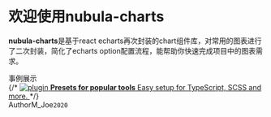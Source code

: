 

<Meta title="Welcome/介绍" />

<style>{`
  .subheading {
    --mediumdark: '#999999';
    font-weight: 900;
    font-size: 13px;
    color: #999;
    letter-spacing: 6px;
    line-height: 24px;
    text-transform: uppercase;
    margin-bottom: 12px;
    margin-top: 40px;
  }

  .link-list {
    display: grid;
    grid-template-columns: 1fr;
    grid-template-rows: 1fr 1fr;
    row-gap: 10px;
  }

  @media (min-width: 620px) {
    .link-list {
      row-gap: 20px;
      column-gap: 20px;
      grid-template-columns: 1fr 1fr;
    }
  }

  @media all and (-ms-high-contrast:none) {
  .link-list {
      display: -ms-grid;
      -ms-grid-columns: 1fr 1fr;
      -ms-grid-rows: 1fr 1fr;
    }
  }

  .link-item {
    display: block;
    padding: 20px 30px 20px 15px;
    border: 1px solid #00000010;
    border-radius: 5px;
    transition: background 150ms ease-out, border 150ms ease-out, transform 150ms ease-out;
    color: #333333;
    display: flex;
    align-items: flex-start;
  }

  .link-item:hover {
    border-color: #1EA7FD50;
    transform: translate3d(0, -3px, 0);
    box-shadow: rgba(0, 0, 0, 0.08) 0 3px 10px 0;
  }

  .link-item:active {
    border-color: #1EA7FD;
    transform: translate3d(0, 0, 0);
  }

  .link-item strong {
    font-weight: 700;
    display: block;
    margin-bottom: 2px;
  }
  
  .link-item img {
    height: 40px;
    width: 40px;
    margin-right: 15px;
    flex: none;
  }

  .link-item span {
    font-size: 14px;
    line-height: 20px;
  }

  .tip {
    display: inline-block;
    border-radius: 1em;
    font-size: 11px;
    line-height: 12px;
    font-weight: 700;
    background: #E7FDD8;
    color: #66BF3C;
    padding: 4px 12px;
    margin-right: 10px;
    vertical-align: top;
  }

  .tip-wrapper {
    font-size: 13px;
    line-height: 20px;
    margin-top: 40px;
    margin-bottom: 40px;
  }

  .tip-wrapper code {
    font-size: 12px;
    display: inline-block;
  }

  
`}</style>

# 欢迎使用nubula-charts

**nubula-charts**是基于react echarts再次封装的chart组件库，对常用的图表进行了二次封装，简化了echarts option配置流程，能帮助你快速完成项目中的图表需求。

<!-- Browse example stories now by navigating to them in the sidebar.
View their code in the `src/storybook-examples` directory to learn how they work.
We recommend building UIs with a [**component-driven**](https://componentdriven.org) process starting with atomic components and ending with pages. -->

<div class="subheading">事例展示</div>

<div class="link-list">
  {/* <a class="link-item" href="https://storybook.js.org/docs/react/api/presets" target="_blank">
    <img src={Plugin} alt="plugin" />
    <span>
      <strong>Presets for popular tools</strong>
      Easy setup for TypeScript, SCSS and more.
    </span>
  </a> */}
  <div class="link-item">
    <Bar 
      width='100%'
      height='300px'
      unit='单位/次'
      toolTipUnit='次'
      barWidth={15}
      axisLineColor='#8e9eab'
      axisFontColor='#8e9eab'
      rotate={0}
      chartData={[
        {
          name:'数据一',
          colors: ['#02AAB0','#00CDAC'],
          xData: ['一月','二月','三月'],
          yData: [10,11,12]
        },
        {
          name:'数据二',
          colors: ['#8E2DE2','#4A00E0'],
          xData: ['一月','二月','三月'],
          yData: [20,6,32]
        }
      ]}
    />
  </div>
  <div class="link-item">
    <Bar 
      width='100%'
      height='300px'
      gridBottom={50}
      showDataZoom
      unit='单位/次'
      toolTipUnit='次'
      barWidth={15}
      axisLineColor='#8e9eab'
      axisFontColor='#8e9eab'
      rotate={0}
      chartData={[
        {
          name:'数据一',
          colors: ['#02AAB0','#00CDAC'],
          xData: ['一月','二月','三月'],
          yData: [10,11,12]
        },
        {
          name:'数据二',
          colors: ['#8E2DE2','#4A00E0'],
          xData: ['一月','二月','三月'],
          yData: [20,6,32]
        }
      ]}
    />
  </div>
  <div class="link-item">
    <Pie 
      width='100%'
      height='300px'
      toolTipUnit='次'
      legendPosition='top'
      bckColor='rgba(255,255,255,0.05)'
      chartData={[
        {
          name:'数据1',
          color: '#02AAB0',
          value: '200'
        },
        {
          name:'数据2',
          color: '#00CDAC',
          value: '100'
        },
        {
          name:'数据3',
          color: '#FD866A',
          value: '180'
        },
      ]}
    />
  </div>
  <div class="link-item">
    <Pie 
      width='100%'
      height='300px'
      toolTipUnit='次'
      isFill
      legendPosition='top'
      bckColor='rgba(255,255,255,0.05)'
      chartData={[
        {
          name:'数据1',
          color: '#02AAB0',
          value: '200'
        },
        {
          name:'数据2',
          color: '#00CDAC',
          value: '100'
        },
        {
          name:'数据3',
          color: '#FD866A',
          value: '180'
        },
      ]}
    />
  </div>
  <div class="link-item">
    <Annulus 
      width={'100%'}
      height={'300px'}
      toolTipUnit={'次'}
      bckColor={'rgba(255,255,255,0.05)'}
      chartData={[
        {
          name:'数据1',
          color: '#02AAB0',
          value: 200,
          maxValue: 300,
        },
        {
          name:'数据2',
          color: '#00CDAC',
          value: 100,
          maxValue: 300,
        },
        {
          name:'数据3',
          color: '#FD866A',
          value: 180,
          maxValue: 200,
        },
      ]}
    />
  </div>
  <div class="link-item">
    <Liquid
      backgroundColor="#011c3a"
      bckColor="rgba(255,255,255,0.1)"
      borderColor="#FE8704"
      borderWidth={2}
      center={[
        '50%',
        '50%'
      ]}
      chartData={{
        name: '1',
        value: '0.6'
      }}
      fontSize={28}
      gridBottom={30}
      gridLeft="10%"
      gridRight="10%"
      gridTop={30}
      height="300px"
      mainColor="#FE8704"
      radius="60%"
      unit="%"
      width="100%"
    />
  </div>
  
</div>

<div class="tip-wrapper">
  <span class="tip">Author</span>M_Joe<code>2020</code>
</div>
